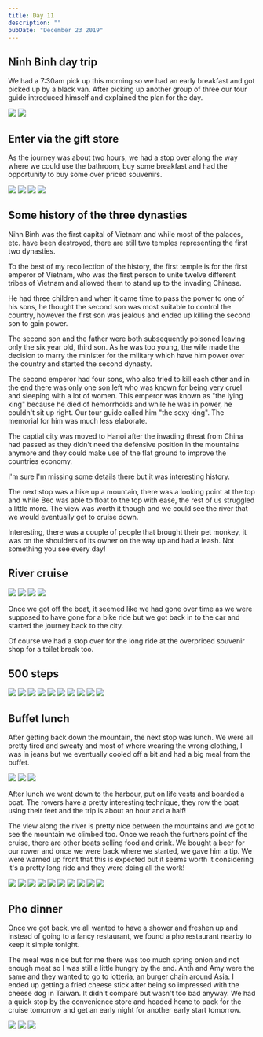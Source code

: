 ```yaml
---
title: Day 11
description: ""
pubDate: "December 23 2019"
---
```



## Ninh Binh day trip

We had a 7:30am pick up this morning so we had an early breakfast and got picked up by a black van. After picking up another group of three our tour guide introduced himself and explained the plan for the day.

<Grid columns={2}>
  <Img
    src="/src/content/travel/2019-taiwan-vietnam/assets/1b397a4f6fc942b5b46ac742e976e5c0.jpg"
    aspectRatio={1}
  />
  <Img
    src="/src/content/travel/2019-taiwan-vietnam/assets/fffeffc9cf6a49e6808d93689b535bd5.jpg"
    aspectRatio={1}
  />
</Grid>

## Enter via the gift store

As the journey was about two hours, we had a stop over along the way where we could use the bathroom, buy some breakfast and had the opportunity to buy some over priced souvenirs.

<Grid columns={2}>
  <Img
    src="/src/content/travel/2019-taiwan-vietnam/assets/e51035b6c08a47959d8536c66fe22fcb.jpg"
    aspectRatio={1}
  />
  <Img
    src="/src/content/travel/2019-taiwan-vietnam/assets/41c2a2b41e944aa2b38de396b6876f6b.jpg"
    aspectRatio={1}
  />
  <Img
    src="/src/content/travel/2019-taiwan-vietnam/assets/e7968f32b73a46868699d67d5d1de291.jpg"
    aspectRatio={1}
  />
  <Img
    src="/src/content/travel/2019-taiwan-vietnam/assets/54d2fb3571c144d2a09596e71b1a6c58.jpg"
    aspectRatio={1}
  />
</Grid>

## Some history of the three dynasties

Nihn Binh was the first capital of Vietnam and while most of the palaces, etc. have been destroyed, there are still two temples representing the first two dynasties.

To the best of my recollection of the history, the first temple is for the first emperor of Vietnam, who was the first person to unite twelve different tribes of Vietnam and allowed them to stand up to the invading Chinese.

He had three children and when it came time to pass the power to one of his sons, he thought the second son was most suitable to control the country, however the first son was jealous and ended up killing the second son to gain power.

The second son and the father were both subsequently poisoned leaving only the six year old, third son. As he was too young, the wife made the decision to marry the minister for the military which have him power over the country and started the second dynasty.

The second emperor had four sons, who also tried to kill each other and in the end there was only one son left who was known for being very cruel and sleeping with a lot of women. This emperor was known as "the lying king" because he died of hemorrhoids and while he was in power, he couldn't sit up right. Our tour guide called him "the sexy king". The memorial for him was much less elaborate.

The captial city was moved to Hanoi after the invading threat from China had passed as they didn't need the defensive position in the mountains anymore and they could make use of the flat ground to improve the countries economy.

I'm sure I'm missing some details there but it was interesting history.

The next stop was a hike up a mountain, there was a looking point at the top and while Bec was able to float to the top with ease, the rest of us struggled a little more. The view was worth it though and we could see the river that we would eventually get to cruise down.

Interesting, there was a couple of people that brought their pet monkey, it was on the shoulders of its owner on the way up and had a leash. Not something you see every day!

## River cruise

<Grid columns={2}>
  <Img
    src="/src/content/travel/2019-taiwan-vietnam/assets/17a1d7e749364c0ea053ff37b0b5b771.jpg"
    aspectRatio={1}
  />
  <Img
    src="/src/content/travel/2019-taiwan-vietnam/assets/fd852d7f1cdb4f70af7b7c29610dc413.jpg"
    aspectRatio={1}
  />
  <Img
    src="/src/content/travel/2019-taiwan-vietnam/assets/3ce9307dd2d648a5a15403601b88ce0d.jpg"
    aspectRatio={1}
  />
  <Img
    src="/src/content/travel/2019-taiwan-vietnam/assets/8fc1d7ed4c6d423d8a4eeaf72b8cd3d2.jpg"
    aspectRatio={1}
  />
</Grid>

Once we got off the boat, it seemed like we had gone over time as we were supposed to have gone for a bike ride but we got back in to the car and started the journey back to the city.

Of course we had a stop over for the long ride at the overpriced souvenir shop for a toilet break too.

## 500 steps

<Grid columns={4}>
  <Img
    src="/src/content/travel/2019-taiwan-vietnam/assets/61c5940e632944038736ef1c3cd9e907.jpg"
    aspectRatio={1}
    colSpan={2}
    rowSpan={2}
  />
  <Img
    src="/src/content/travel/2019-taiwan-vietnam/assets/de7c649fb4984e80aebc6e3adf8cfac3.jpg"
    aspectRatio={1}
  />
  <Img
    src="/src/content/travel/2019-taiwan-vietnam/assets/f3879fd2d095492b9a83da7e5f82464c.jpg"
    aspectRatio={1}
  />
  <Img
    src="/src/content/travel/2019-taiwan-vietnam/assets/c83d53a547924e12893445c56d428ce8.jpg"
    aspectRatio={1}
  />
  <Img
    src="/src/content/travel/2019-taiwan-vietnam/assets/b4d91d94a95e4557870619857fb05506.jpg"
    aspectRatio={1}
  />
  <Img
    src="/src/content/travel/2019-taiwan-vietnam/assets/0c4b4601d56e49aca615adafd2310eaf.jpg"
    aspectRatio={1}
  />
  <Img
    src="/src/content/travel/2019-taiwan-vietnam/assets/b16003ebf11f402e8f55484c627cf072.jpg"
    aspectRatio={1}
    colSpan={2}
    rowSpan={2}
  />
  <Img
    src="/src/content/travel/2019-taiwan-vietnam/assets/2c56468bb23949e9abfe813b766e4a59.jpg"
    aspectRatio={1}
  />
  <Img
    src="/src/content/travel/2019-taiwan-vietnam/assets/c1fd2ede8d734e9f876e84a7f52f4708.jpg"
    aspectRatio={1}
  />
  <Img
    src="/src/content/travel/2019-taiwan-vietnam/assets/a2bf2f3fb3b2451f94f071c5ef939bec.jpg"
    aspectRatio={1}
  />
</Grid>

## Buffet lunch

After getting back down the mountain, the next stop was lunch. We were all pretty tired and sweaty and most of where wearing the wrong clothing, I was in jeans but we eventually cooled off a bit and had a big meal from the buffet.

<Grid columns={3}>
  <Img
    src="/src/content/travel/2019-taiwan-vietnam/assets/b07464647c3f4628bbcce62d509287ab.jpg"
    aspectRatio={1}
    colSpan={2}
    rowSpan={2}
  />
  <Img
    src="/src/content/travel/2019-taiwan-vietnam/assets/e9bac3c9736b43fb9633169bb40399c0.jpg"
    aspectRatio={1}
  />
  <Img
    src="/src/content/travel/2019-taiwan-vietnam/assets/080b2d8ad30c4651bac4499fdd308431.jpg"
    aspectRatio={1}
  />
</Grid>

After lunch we went down to the harbour, put on life vests and boarded a boat. The rowers have a pretty interesting technique, they row the boat using their feet and the trip is about an hour and a half!

The view along the river is pretty nice between the mountains and we got to see the mountain we climbed too. Once we reach the furthers point of the cruise, there are other boats selling food and drink. We bought a beer for our rower and once we were back where we started, we gave him a tip. We were warned up front that this is expected but it seems worth it considering it's a pretty long ride and they were doing all the work!

<Grid columns={4}>
  <Img
    src="/src/content/travel/2019-taiwan-vietnam/assets/4b84b7390a544406b39f9df1f17c13ee.jpg"
    aspectRatio={1}
    colSpan={2}
    rowSpan={2}
  />
  <Img
    src="/src/content/travel/2019-taiwan-vietnam/assets/115abd75250b40f6807e21b85aed2cfd.jpg"
    aspectRatio={1}
  />
  <Img
    src="/src/content/travel/2019-taiwan-vietnam/assets/ed603c48299c412f89bd9f9473353fce.jpg"
    aspectRatio={1}
  />
  <Img
    src="/src/content/travel/2019-taiwan-vietnam/assets/71741e23fdef45ae80aafdf2c84763c9.jpg"
    aspectRatio={1}
  />
  <Img
    src="/src/content/travel/2019-taiwan-vietnam/assets/eb93dc65900944c398910a22af6c04c5.jpg"
    aspectRatio={1}
  />
  <Img
    src="/src/content/travel/2019-taiwan-vietnam/assets/0e8389bb7ad845ce81adae7e5034ced3.jpg"
    aspectRatio={1}
  />
  <Img
    src="/src/content/travel/2019-taiwan-vietnam/assets/5b1c9657a106407d91bcc32a0af39e35.jpg"
    aspectRatio={1}
    colSpan={2}
    rowSpan={2}
  />
  <Img
    src="/src/content/travel/2019-taiwan-vietnam/assets/7924f29bdbc84eb28548f501e307f695.jpg"
    aspectRatio={1}
  />
  <Img
    src="/src/content/travel/2019-taiwan-vietnam/assets/18466877c71a41ab825b19e42cf73c6e.jpg"
    aspectRatio={1}
  />
  <Img
    src="/src/content/travel/2019-taiwan-vietnam/assets/597a63d8ae2d43e5a8c0eabbbc2e280b.jpg"
    aspectRatio={1}
  />
</Grid>

## Pho dinner

Once we got back, we all wanted to have a shower and freshen up and instead of going to a fancy restaurant, we found a pho restaurant nearby to keep it simple tonight.

The meal was nice but for me there was too much spring onion and not enough meat so I was still a little hungry by the end. Anth and Amy were the same and they wanted to go to lotteria, an burger chain around Asia. I ended up getting a fried cheese stick after being so impressed with the cheese dog in Taiwan. It didn't compare but wasn't too bad anyway. We had a quick stop by the convenience store and headed home to pack for the cruise tomorrow and get an early night for another early start tomorrow.

<Grid columns={3}>
  <Img
    src="/src/content/travel/2019-taiwan-vietnam/assets/14c98d9f18014efb8f20a2db95229f93.jpg"
    aspectRatio={1}
    colSpan={2}
    rowSpan={2}
  />
  <Img
    src="/src/content/travel/2019-taiwan-vietnam/assets/08c1e338a20b4695b014fb932fe1c3e1.jpg"
    aspectRatio={1}
  />
  <Img
    src="/src/content/travel/2019-taiwan-vietnam/assets/191741f782ea4ab2b88ad2b7f3b066a1.jpg"
    aspectRatio={1}
  />
</Grid>
